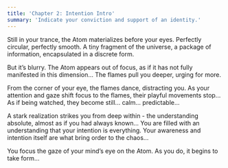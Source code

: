 ```yaml
---
title: 'Chapter 2: Intention Intro'
summary: 'Indicate your conviction and support of an identity.'
---
```


Still in your trance, the Atom materializes before your eyes. Perfectly circular, perfectly smooth. A tiny fragment of the universe, a package of information, encapsulated in a discrete form.

But it’s blurry. The Atom appears out of focus, as if it has not fully manifested in this dimension… The flames pull you deeper, urging for more.

From the corner of your eye, the flames dance, distracting you. As your attention and gaze shift focus to the flames, their playful movements stop... As if being watched, they become still... calm... predictable…

A stark realization strikes you from deep within - the understanding absolute, almost as if you had always known... You are filled with an understanding that your intention is everything. Your awareness and intention itself are what bring order to the chaos…

You focus the gaze of your mind’s eye on the Atom. As you do, it begins to take form…
